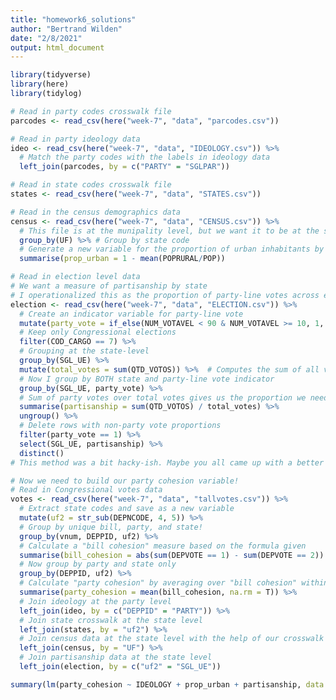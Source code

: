 ```yaml
---
title: "homework6_solutions"
author: "Bertrand Wilden"
date: "2/8/2021"
output: html_document
---
```


```r
library(tidyverse)
library(here)
library(tidylog)
```

```r
# Read in party codes crosswalk file
parcodes <- read_csv(here("week-7", "data", "parcodes.csv"))

# Read in party ideology data
ideo <- read_csv(here("week-7", "data", "IDEOLOGY.csv")) %>% 
  # Match the party codes with the labels in ideology data
  left_join(parcodes, by = c("PARTY" = "SGLPAR"))

# Read in state codes crosswalk file
states <- read_csv(here("week-7", "data", "STATES.csv"))

# Read in the census demographics data
census <- read_csv(here("week-7", "data", "CENSUS.csv")) %>% 
  # This file is at the munipality level, but we want it to be at the state level
  group_by(UF) %>% # Group by state code
  # Generate a new variable for the proportion of urban inhabitants by state
  summarise(prop_urban = 1 - mean(POPRURAL/POP))

# Read in election level data
# We want a measure of partisanship by state
# I operationalized this as the proportion of party-line votes across elections per state
election <- read_csv(here("week-7", "data", "ELECTION.csv")) %>% 
  # Create an indicator variable for party-line vote
  mutate(party_vote = if_else(NUM_VOTAVEL < 90 & NUM_VOTAVEL >= 10, 1, 0)) %>%
  # Keep only Congressional elections
  filter(COD_CARGO == 7) %>% 
  # Grouping at the state-level
  group_by(SGL_UE) %>% 
  mutate(total_votes = sum(QTD_VOTOS)) %>%  # Computes the sum of all votes per state
  # Now I group by BOTH state and party-line vote indicator
  group_by(SGL_UE, party_vote) %>% 
  # Sum of party votes over total votes gives us the proportion we need
  summarise(partisanship = sum(QTD_VOTOS) / total_votes) %>% 
  ungroup() %>% 
  # Delete rows with non-party vote proportions
  filter(party_vote == 1) %>% 
  select(SGL_UE, partisanship) %>% 
  distinct()
# This method was a bit hacky-ish. Maybe you all came up with a better method?

# Now we need to build our party cohesion variable!
# Read in Congressional votes data
votes <- read_csv(here("week-7", "data", "tallvotes.csv")) %>% 
  # Extract state codes and save as a new variable
  mutate(uf2 = str_sub(DEPNCODE, 4, 5)) %>% 
  # Group by unique bill, party, and state!
  group_by(vnum, DEPPID, uf2) %>% 
  # Calculate a "bill cohesion" measure based on the formula given
  summarise(bill_cohesion = abs(sum(DEPVOTE == 1) - sum(DEPVOTE == 2)) / sum(DEPVOTE)) %>% 
  # Now group by party and state only
  group_by(DEPPID, uf2) %>% 
  # Calculate "party cohesion" by averaging over "bill cohesion" within party-state observations
  summarise(party_cohesion = mean(bill_cohesion, na.rm = T)) %>% 
  # Join ideology at the party level
  left_join(ideo, by = c("DEPPID" = "PARTY")) %>% 
  # Join state crosswalk at the state level
  left_join(states, by = "uf2") %>% 
  # Join census data at the state level with the help of our crosswalk codes
  left_join(census, by = "UF") %>% 
  # Join partisanship data at the state level
  left_join(election, by = c("uf2" = "SGL_UE"))
```

```r
summary(lm(party_cohesion ~ IDEOLOGY + prop_urban + partisanship, data = votes))
```

